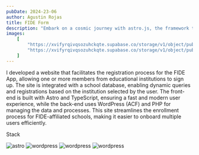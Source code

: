 ```yaml
---
pubDate: 2024-23-06
author: Agustin Rojas
title: FIDE Form
description: "Embark on a cosmic journey with astro.js, the framework that makes interstellar development a breeze. Pair it with Tailwind CSS for a design that's out of this world"
images:
    [
        "https://xvifyrqivqsozuhckqte.supabase.co/storage/v1/object/public/Images/fideform/2.jpeg?t=2024-10-14T00%3A52%3A03.707Z",
        "https://xvifyrqivqsozuhckqte.supabase.co/storage/v1/object/public/Images/fideform/1.jpeg?t=2024-10-14T00%3A51%3A56.424Z"
    ]
---
```



<ProjectImages client:load images={frontmatter.images} />


I developed a website that facilitates the registration process for the FIDE App, allowing one or more members from educational institutions to sign up. The site is integrated with a school database, enabling dynamic queries and registrations based on the institution selected by the user. The front-end is built with Astro and TypeScript, ensuring a fast and modern user experience, while the back-end uses WordPress (ACF) and PHP for managing the data and processes. This site streamlines the enrollment process for FIDE-affiliated schools, making it easier to onboard multiple users efficiently.

<div className="not-prose">
<div> <p className="font-chrono text-platinum text-4xl tracking-wide ">Stack</p></div>
<div className="flex gap-2">
<Image
    src={astro}
    alt="astro"
    class="rounded-md w-12 tablet:w-16 laptop:w-16"
/>
<Image
    src={TypeScript}
    alt="wordpress"
    class="rounded-md w-12 tablet:w-16 laptop:w-16"
/>
<Image
    src={wordpress}
    alt="wordpress"
    class="rounded-md w-12 tablet:w-16 laptop:w-16"
/>
<Image
    src={php}
    alt="wordpress"
    class="rounded-md w-12 tablet:w-16 laptop:w-16"
/>
</div>

</div>